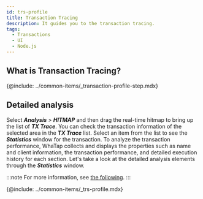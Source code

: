```yaml
---
id: trs-profile
title: Transaction Tracing
description: It guides you to the transaction tracing.
tags:
  - Transactions
  - UI
  - Node.js
---
```


## What is Transaction Tracing?

{@include: ../common-items/_transaction-profile-step.mdx} 

## Detailed analysis

Select **_Analysis_** > **_HITMAP_** and then drag the real-time hitmap to bring up the list of **_TX Trace_**. You can check the transaction information of the selected area in the **_TX Trace_** list. Select an item from the list to see the **_Statistics_** window for the transaction. To analyze the transaction performance, WhaTap collects and displays the properties such as name and client information, the transaction performance, and detailed execution history for each section. Let's take a look at the detailed analysis elements through the **_Statistics_** window. 

:::note
For more information, see [the following](trs-view#details). 
:::

{@include: ../common-items/_trs-profile.mdx} 
